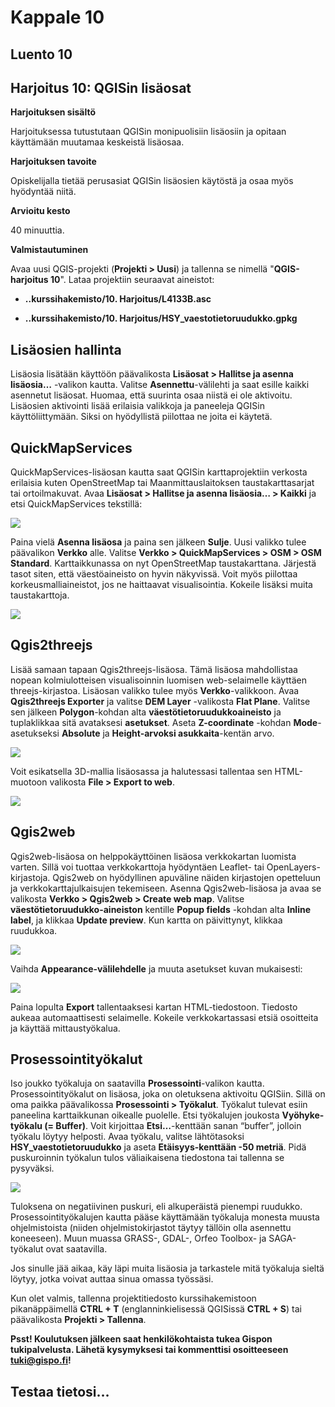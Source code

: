 # Kappale 10

## Luento 10


## Harjoitus 10: QGISin lisäosat

**Harjoituksen sisältö**

Harjoituksessa tutustutaan QGISin monipuolisiin lisäosiin ja opitaan käyttämään muutamaa keskeistä lisäosaa.

**Harjoituksen tavoite**

Opiskelijalla tietää perusasiat QGISin lisäosien käytöstä ja osaa myös hyödyntää niitä.

**Arvioitu kesto**

40 minuuttia.

**Valmistautuminen**

Avaa uusi QGIS-projekti (**Projekti \> Uusi**) ja tallenna se nimellä \"**QGIS-harjoitus 10**\". Lataa projektiin seuraavat aineistot:

-   **..kurssihakemisto/10. Harjoitus/L4133B.asc**

-   **..kurssihakemisto/10. Harjoitus/HSY_vaestotietoruudukko.gpkg**

## Lisäosien hallinta

Lisäosia lisätään käyttöön päävalikosta **Lisäosat \> Hallitse ja asenna lisäosia...** -valikon kautta. Valitse **Asennettu**-välilehti ja saat esille kaikki asennetut lisäosat. Huomaa, että suurinta osaa niistä ei ole aktivoitu. Lisäosien aktivointi lisää erilaisia valikkoja ja paneeleja QGISin käyttöliittymään. Siksi on hyödyllistä piilottaa ne joita ei käytetä.

## QuickMapServices

QuickMapServices-lisäosan kautta saat QGISin karttaprojektiin verkosta erilaisia kuten OpenStreetMap tai Maanmittauslaitoksen taustakarttasarjat tai ortoilmakuvat. Avaa **Lisäosat \> Hallitse ja asenna lisäosia... \> Kaikki** ja etsi QuickMapServices tekstillä:

![](img/harjoitus_10/image1.png)

Paina vielä **Asenna lisäosa** ja paina sen jälkeen **Sulje**. Uusi valikko tulee päävalikon **Verkko** alle. Valitse **Verkko \> QuickMapServices \> OSM \> OSM Standard**. Karttaikkunassa on nyt OpenStreetMap taustakarttana. Järjestä tasot siten, että väestöaineisto on hyvin näkyvissä. Voit myös piilottaa korkeusmalliaineistot, jos ne haittaavat visualisointia. Kokeile lisäksi muita taustakarttoja.

![](img/harjoitus_10/image2.png)

## Qgis2threejs

Lisää samaan tapaan Qgis2threejs-lisäosa. Tämä lisäosa mahdollistaa nopean kolmiulotteisen visualisoinnin luomisen web-selaimelle käyttäen threejs-kirjastoa. Lisäosan valikko tulee myös **Verkko**-valikkoon. Avaa **Qgis2threejs Exporter** ja valitse **DEM Layer** -valikosta **Flat Plane**. Valitse sen jälkeen **Polygon**-kohdan alta **väestötietoruudukkoaineisto** ja tuplaklikkaa sitä avataksesi **asetukset**. Aseta **Z-coordinate** -kohdan **Mode**-asetukseksi **Absolute** ja **Height-arvoksi asukkaita**-kentän arvo.

![](img/harjoitus_10/image3.png)

Voit esikatsella 3D-mallia lisäosassa ja halutessasi tallentaa sen HTML-muotoon valikosta **File \> Export to web**.

![](img/harjoitus_10/image4.png)

## Qgis2web

Qgis2web-lisäosa on helppokäyttöinen lisäosa verkkokartan luomista varten. Sillä voi tuottaa verkkokarttoja hyödyntäen Leaflet- tai OpenLayers-kirjastoja. Qgis2web on hyödyllinen apuväline näiden kirjastojen opetteluun ja verkkokarttajulkaisujen tekemiseen. Asenna Qgis2web-lisäosa ja avaa se valikosta **Verkko \> Qgis2web \> Create web map**. Valitse **väestötietoruudukko-aineiston** kentille **Popup fields** -kohdan alta **Inline label**, ja klikkaa **Update preview**. Kun kartta on päivittynyt, klikkaa ruudukkoa.

![](img/harjoitus_10/image5.png)

Vaihda **Appearance-välilehdelle** ja muuta asetukset kuvan mukaisesti:

![](img/harjoitus_10/image6.png)

Paina lopulta **Export** tallentaaksesi kartan HTML-tiedostoon. Tiedosto aukeaa automaattisesti selaimelle. Kokeile verkkokartassasi etsiä osoitteita ja käyttää mittaustyökalua.

## Prosessointityökalut

Iso joukko työkaluja on saatavilla **Prosessointi**-valikon kautta. Prosessointityökalut on lisäosa, joka on oletuksena aktivoitu QGISiin. Sillä on oma paikka päävalikossa **Prosessointi \> Työkalut**. Työkalut tulevat esiin paneelina karttaikkunan oikealle puolelle. Etsi työkalujen joukosta **Vyöhyke-työkalu (= Buffer)**. Voit kirjoittaa **Etsi...**-kenttään sanan "buffer", jolloin työkalu löytyy helposti. Avaa työkalu, valitse lähtötasoksi **HSY_vaestotietoruudukko** ja aseta **Etäisyys-kenttään -50 metriä**. Pidä puskuroinnin työkalun tulos väliaikaisena tiedostona tai tallenna se pysyväksi.

![](img/harjoitus_10/image7.png)

Tuloksena on negatiivinen puskuri, eli alkuperäistä pienempi ruudukko. Prosessointityökalujen kautta pääse käyttämään työkaluja monesta muusta ohjelmistoista (niiden ohjelmistokirjastot täytyy tällöin olla asennettu koneeseen). Muun muassa GRASS-, GDAL-, Orfeo Toolbox- ja SAGA-työkalut ovat saatavilla.

Jos sinulle jää aikaa, käy läpi muita lisäosia ja tarkastele mitä työkaluja sieltä löytyy, jotka voivat auttaa sinua omassa työssäsi.

Kun olet valmis, tallenna projektitiedosto kurssihakemistoon pikanäppäimellä **CTRL + T** (englanninkielisessä QGISissä **CTRL + S**) tai päävalikosta **Projekti \> Tallenna**.

::: hint-box
**Psst! Koulutuksen jälkeen saat henkilökohtaista tukea Gispon tukipalvelusta. Lähetä kysymyksesi tai kommenttisi osoitteeseen [tuki\@gispo.fi](mailto:tuki@gispo.fi){.email}!**
:::

## Testaa tietosi...